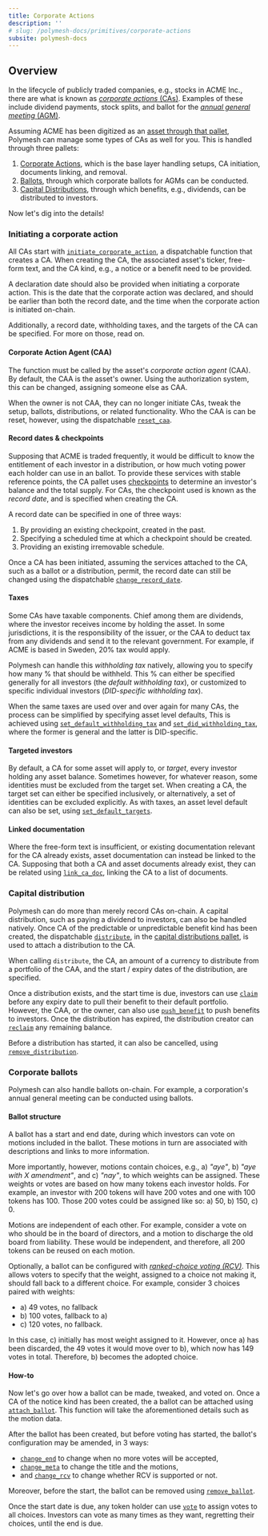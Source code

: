 ```yaml
---
title: Corporate Actions
description: ''
# slug: /polymesh-docs/primitives/corporate-actions
subsite: polymesh-docs
---
```


## Overview

[ca]: https://en.wikipedia.org/wiki/Corporate_action
[agm]: https://en.wikipedia.org/wiki/Annual_general_meeting
[asset]: https://github.com/PolymathNetwork/polymesh_docs/blob/master/Polymesh/docs/assets.md
[pallet_ca]: https://docs.polymesh.live/pallet_corporate_actions/index.html
[pallet_ballot]: https://docs.polymesh.live/pallet_corporate_actions/ballot/index.html
[pallet_dist]: https://docs.polymesh.live/pallet_corporate_actions/distribution/index.html
[checkpoints]: https://github.com/PolymathNetwork/polymesh_docs/blob/master/Polymesh/docs/assets.md#checkpoints
[`initiate_corporate_action`]: https://docs.polymesh.live/pallet_corporate_actions/enum.Call.html#variant.initiate_corporate_action
[`reset_caa`]: https://docs.polymesh.live/pallet_corporate_actions/enum.Call.html#variant.remove_ca
[`change_record_date`]: https://docs.polymesh.live/pallet_corporate_actions/enum.Call.html#variant.change_record_date
[`set_default_withholding_tax`]: https://docs.polymesh.live/pallet_corporate_actions/enum.Call.html#variant.set_default_withholding_tax
[`set_did_withholding_tax`]: https://docs.polymesh.live/pallet_corporate_actions/enum.Call.html#variant.set_did_withholding_tax
[`set_default_targets`]: https://docs.polymesh.live/pallet_corporate_actions/enum.Call.html#variant.set_default_targets
[`link_ca_doc`]: https://docs.polymesh.live/pallet_corporate_actions/enum.Call.html#variant.link_ca_doc
[`distribute`]: https://docs.polymesh.live/pallet_corporate_actions/distribution/enum.Call.html#variant.distribute
[`claim`]: https://docs.polymesh.live/pallet_corporate_actions/distribution/enum.Call.html#variant.claim
[`push_benefit`]: https://docs.polymesh.live/pallet_corporate_actions/distribution/enum.Call.html#variant.push_benefit
[`reclaim`]: https://docs.polymesh.live/pallet_corporate_actions/distribution/enum.Call.html#variant.reclaim
[`remove_distribution`]: https://docs.polymesh.live/pallet_corporate_actions/distribution/enum.Call.html#variant.remove_distribution
[`attach_ballot`]: https://docs.polymesh.live/pallet_corporate_actions/ballot/enum.Call.html#variant.attach_ballot
[rcv]: https://en.wikipedia.org/wiki/Ranked_voting
[`change_end`]: https://docs.polymesh.live/pallet_corporate_actions/ballot/enum.Call.html#variant.change_end
[`change_meta`]: https://docs.polymesh.live/pallet_corporate_actions/ballot/enum.Call.html#variant.change_meta
[`change_rcv`]: https://docs.polymesh.live/pallet_corporate_actions/ballot/enum.Call.html#variant.change_rcv
[`remove_ballot`]: https://docs.polymesh.live/pallet_corporate_actions/ballot/enum.Call.html#variant.remove_ballot
[`vote`]: https://docs.polymesh.live/pallet_corporate_actions/ballot/enum.Call.html#variant.vote

In the lifecycle of publicly traded companies, e.g., stocks in ACME Inc.,
there are what is known as [_corporate actions_ (CAs)][ca].
Examples of these include dividend payments, stock splits,
and ballot for the [_annual general meeting_ (AGM)][agm].

Assuming ACME has been digitized as an [asset through that pallet][asset],
Polymesh can manage some types of CAs as well for you.
This is handled through three pallets:

1. [Corporate Actions][pallet_ca], which is the base layer handling setups, CA initiation, documents linking, and removal.
2. [Ballots][pallet_ballot], through which corporate ballots for AGMs can be conducted.
3. [Capital Distributions][pallet_dist], through which benefits,
   e.g., dividends, can be distributed to investors.

Now let's dig into the details!

### Initiating a corporate action

All CAs start with [`initiate_corporate_action`],
a dispatchable function that creates a CA.
When creating the CA, the associated asset's ticker, free-form text,
and the CA kind, e.g., a notice or a benefit need to be provided.

A declaration date should also be provided when initiating a corporate action. This is the date that the corporate action was declared, and should be earlier than both the record date, and the time when the corporate action is initiated on-chain.

Additionally, a record date, withholding taxes,
and the targets of the CA can be specified.
For more on those, read on.

#### Corporate Action Agent (CAA)

The function must be called by the asset's _corporate action agent_ (CAA).
By default, the CAA is the asset's owner.
Using the authorization system, this can be changed, assigning someone else as CAA.

When the owner is not CAA, they can no longer initiate CAs,
tweak the setup, ballots, distributions, or related functionality.
Who the CAA is can be reset, however, using the dispatchable [`reset_caa`].

#### Record dates & checkpoints

Supposing that ACME is traded frequently,
it would be difficult to know the entitlement of each investor in a distribution,
or how much voting power each holder can use in an ballot.
To provide these services with stable reference points,
the CA pallet uses [checkpoints] to determine an investor's balance and the total supply.
For CAs, the checkpoint used is known as the _record date_,
and is specified when creating the CA.

A record date can be specified in one of three ways:

1. By providing an existing checkpoint, created in the past.
2. Specifying a scheduled time at which a checkpoint should be created.
3. Providing an existing irremovable schedule.

Once a CA has been initiated,
assuming the services attached to the CA, such as a ballot or a distribution, permit,
the record date can still be changed using the dispatchable [`change_record_date`].

#### Taxes

Some CAs have taxable components.
Chief among them are dividends, where the investor receives income by holding the asset.
In some jurisdictions, it is the responsibility of the issuer,
or the CAA to deduct tax from any dividends and send it to the relevant government.
For example, if ACME is based in Sweden, 20% tax would apply.

Polymesh can handle this _withholding tax_ natively,
allowing you to specify how many % that should be withheld.
This % can either be specified generally for all investors
(the _default withholding tax_),
or customized to specific individual investors (_DID-specific withholding tax_).

When the same taxes are used over and over again for many CAs,
the process can be simplified by specifying asset level defaults,
This is achieved using [`set_default_withholding_tax`] and [`set_did_withholding_tax`],
where the former is general and the latter is DID-specific.

#### Targeted investors

By default, a CA for some asset will apply to,
or _target_, every investor holding any asset balance.
Sometimes however, for whatever reason, some identities must be excluded from the target set.
When creating a CA, the target set can either be specified inclusively,
or alternatively, a set of identities can be excluded explicitly.
As with taxes, an asset level default can also be set, using [`set_default_targets`].

#### Linked documentation

Where the free-form text is insufficient,
or existing documentation relevant for the CA already exists,
asset documentation can instead be linked to the CA.
Supposing that both a CA and asset documents already exist,
they can be related using [`link_ca_doc`], linking the CA to a list of documents.

### Capital distribution

Polymesh can do more than merely record CAs on-chain.
A capital distribution, such as paying a dividend to investors, can also be handled natively.
Once CA of the predictable or unpredictable benefit kind has been created,
the dispatchable [`distribute`], in the [capital distributions pallet][pallet_dist],
is used to attach a distribution to the CA.

When calling `distribute`, the CA,
an amount of a currency to distribute from a portfolio of the CAA,
and the start / expiry dates of the distribution, are specified.

Once a distribution exists, and the start time is due,
investors can use [`claim`] before any expiry date to pull their benefit to their default portfolio.
However, the CAA, or the owner, can also use [`push_benefit`] to push benefits to investors.
Once the distribution has expired, the distribution creator can [`reclaim`] any remaining balance.

Before a distribution has started, it can also be cancelled, using [`remove_distribution`].

### Corporate ballots

Polymesh can also handle ballots on-chain.
For example, a corporation's annual general meeting can be conducted using ballots.

#### Ballot structure

A ballot has a start and end date,
during which investors can vote on motions included in the ballot.
These motions in turn are associated with descriptions and links to more information.

More importantly, however, motions contain choices,
e.g., a) _"aye"_, b) _"aye with X amendment"_, and c) _"nay"_, to which weights can be assigned.
These weights or votes are based on how many tokens each investor holds.
For example, an investor with 200 tokens will have 200 votes and one with 100 tokens has 100.
Those 200 votes could be assigned like so: a) 50, b) 150, c) 0.

Motions are independent of each other.
For example, consider a vote on who should be in the board of directors,
and a motion to discharge the old board from liability.
These would be independent, and therefore, all 200 tokens can be reused on each motion.

Optionally, a ballot can be configured with [_ranked-choice voting (RCV)_][rcv].
This allows voters to specify that the weight,
assigned to a choice not making it,
should fall back to a different choice.
For example, consider 3 choices paired with weights:

- a) 49 votes, no fallback
- b) 100 votes, fallback to a)
- c) 120 votes, no fallback.

In this case, c) initially has most weight assigned to it.
However, once a) has been discarded, the 49 votes it would move over to b),
which now has 149 votes in total. Therefore, b) becomes the adopted choice.

#### How-to

Now let's go over how a ballot can be made, tweaked, and voted on.
Once a CA of the notice kind has been created,
the a ballot can be attached using [`attach_ballot`].
This function will take the aforementioned details such as the motion data.

After the ballot has been created, but before voting has started,
the ballot's configuration may be amended, in 3 ways:

- [`change_end`] to change when no more votes will be accepted,
- [`change_meta`] to change the title and the motions,
- and [`change_rcv`] to change whether RCV is supported or not.

Moreover, before the start, the ballot can be removed using [`remove_ballot`].

Once the start date is due, any token holder can use [`vote`] to assign votes to all choices.
Investors can vote as many times as they want, regretting their choices, until the end is due.
